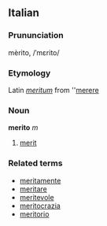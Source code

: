 ==Italian==
===Prununciation===
mèrito, /ˈmɛrito/
===Etymology===
Latin ''[[meritum]]'' from ''[[merere]]
===Noun===
'''merito''' ''m''

# [[merit]]

===Related terms===
*[[meritamente]]
*[[meritare]]
*[[meritevole]]
*[[meritocrazia]]
*[[meritorio]]